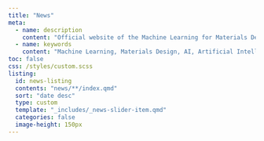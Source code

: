 ```yaml
---
title: "News"
meta:
  - name: description
    content: "Official website of the Machine Learning for Materials Design (ML4MD) Lab, led by Attila Cangi. News section."
  - name: keywords
    content: "Machine Learning, Materials Design, AI, Artificial Intelligence, Cangi Lab, News"
toc: false
css: /styles/custom.scss
listing:
  id: news-listing
  contents: "news/**/index.qmd"
  sort: "date desc"
  type: custom
  template: "_includes/_news-slider-item.qmd"
  categories: false
  image-height: 150px
---
```


<script>
$(document).ready(function(){
  console.log('DEBUG: DOM ready. Starting polling for .slide elements.');

  let attempts = 0;
  const maxAttempts = 100; // Increased attempts for more robustness (10 seconds total)

  const checkSlidesInterval = setInterval(function() {
    attempts++;
    const slides = $('.slide');
    console.log(`Polling attempt ${attempts}: Found ${slides.length} .slide elements.`);

    if (slides.length > 0) {
      clearInterval(checkSlidesInterval);
      console.log('Slides found. Attempting to find parent and initialize slick.');

      // Find the common parent of the slides, which should be the #news-listing div
      const newsListingContainer = slides.first().parent();

      if (newsListingContainer.length > 0 && typeof $.fn.slick === 'function') {
        newsListingContainer.slick({
          dots: true,
          infinite: false,
          autoplay: true,
          speed: 1000,
          vertical: true,
        verticalSwiping: true,
        slidesToShow: 5,
        slidesToScroll: 5,
        centerMode: true,
        variableWidth: false,
        adaptiveHeight: false,
        arrows: false
        });
        console.log('Slick slider initialized on parent container.');
      } else {
        console.error('Slick initialization failed: Parent container not found or slick.js not loaded.');
      }
    } else if (attempts >= maxAttempts) {
      clearInterval(checkSlidesInterval);
      console.error('Slick slider initialization timed out: No .slide elements found.');
    }
  }, 50); // Check every 50ms
});
</script>
